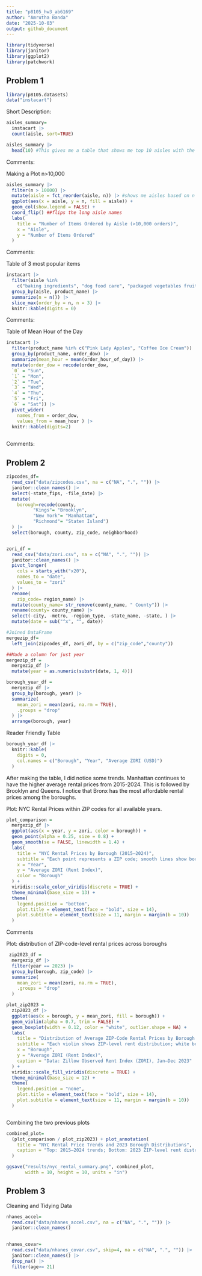 ```yaml
---
title: "p8105_hw3_ab6169"
author: "Amrutha Banda"
date: "2025-10-03"
output: github_document
---
```


```r
library(tidyverse)
library(janitor)
library(ggplot2)
library(patchwork)

```

## Problem 1 
```r
library(p8105.datasets)
data("instacart")
```

Short Description: 

```r
aisles_summary= 
  instacart |> 
  count(aisle, sort=TRUE)

aisles_summary |> 
  head(10) #This gives me a table that shows me top 10 aisles with the most ordered items 
```
Comments: 



Making a Plot n>10,000
```r
aisles_summary |> 
  filter(n > 10000) |> 
  mutate(aisle = fct_reorder(aisle, n)) |> #shows me aisles based on n (size)
  ggplot(aes(x = aisle, y = n, fill = aisle)) +
  geom_col(show.legend = FALSE) +
  coord_flip() ##flips the long aisle names
  labs(
    title = "Number of Items Ordered by Aisle (>10,000 orders)",
    x = "Aisle",
    y = "Number of Items Ordered"
  )
```
Comments: 



Table of 3 most popular items 
```r
instacart |> 
  filter(aisle %in% 
    c("baking ingredients", "dog food care", "packaged vegetables fruits")) |> 
  group_by(aisle, product_name) |>
  summarize(n = n()) |> 
  slice_max(order_by = n, n = 3) |> 
  knitr::kable(digits = 0)
```
Comments: 



Table of Mean Hour of the Day
```r
instacart |> 
  filter(product_name %in% c("Pink Lady Apples", "Coffee Ice Cream")) |> 
  group_by(product_name, order_dow) |> 
  summarize(mean_hour = mean(order_hour_of_day)) |> 
  mutate(order_dow = recode(order_dow,
  `0` = "Sun",
  `1` = "Mon", 
  `2` = "Tue",
  `3` = "Wed",
  `4` = "Thu", 
  `5` = "Fri",
  `6` = "Sat")) |> 
  pivot_wider(
    names_from = order_dow,
    values_from = mean_hour ) |> 
  knitr::kable(digits=2) 
               
```
Comments: 


## Problem 2 

```r
zipcodes_df= 
  read_csv("data/zipcodes.csv", na = c("NA", ".", "")) |>
  janitor::clean_names() |> 
  select(-state_fips, -file_date) |> 
  mutate(
    borough=recode(county,
          "Kings"= "Brooklyn",
          "New York"= "Manhattan",
          "Richmond"= "Staten Island") 
  ) |> 
  select(borough, county, zip_code, neighborhood)


zori_df = 
  read_csv("data/zori.csv", na = c("NA", ".", "")) |> 
  janitor::clean_names() |> 
  pivot_longer(
    cols = starts_with("x20"),
    names_to = "date",
    values_to = "zori"
  ) |> 
  rename(
    zip_code= region_name) |> 
  mutate(county_name= str_remove(county_name, " County")) |> 
  rename(county= county_name) |> 
  select(-city, -metro, -region_type, -state_name, -state, ) |> 
  mutate(date = sub("^x", "", date))

#Joined DataFrame
mergezip_df=
  left_join(zipcodes_df, zori_df, by = c("zip_code","county"))
```


```r
##Made a column for just year 
mergezip_df = 
  mergezip_df |> 
  mutate(year = as.numeric(substr(date, 1, 4)))
```


```r
borough_year_df = 
  mergezip_df |> 
  group_by(borough, year) |> 
  summarize(
    mean_zori = mean(zori, na.rm = TRUE),
    .groups = "drop"
  ) |> 
  arrange(borough, year)


```


Reader Friendly Table 
```r
borough_year_df |> 
  knitr::kable(
    digits = 0,
    col.names = c("Borough", "Year", "Average ZORI (USD)")
  )
```

After making the table, I did notice some trends. Manhattan continues to have the higher average rental prices from 2015-2024. This is followed by Brooklyn and Queens. I notice that Bronx has the most affordable rental prices among the boroughs.

Plot: NYC Rental Prices within ZIP codes for all available years.
```r
plot_comparison =
  mergezip_df |> 
  ggplot(aes(x = year, y = zori, color = borough)) +
  geom_point(alpha = 0.25, size = 0.8) +
  geom_smooth(se = FALSE, linewidth = 1.4) +
  labs(
    title = "NYC Rental Prices by Borough (2015–2024)",
    subtitle = "Each point represents a ZIP code; smooth lines show borough-level trends",
    x = "Year",
    y = "Average ZORI (Rent Index)",
    color = "Borough"
  ) +
  viridis::scale_color_viridis(discrete = TRUE) +
  theme_minimal(base_size = 13) +
  theme(
    legend.position = "bottom",
    plot.title = element_text(face = "bold", size = 14),
    plot.subtitle = element_text(size = 11, margin = margin(b = 10))
  )


```
Comments 

Plot: distribution of ZIP-code-level rental prices across boroughs
```r

 zip2023_df =
  mergezip_df |> 
  filter(year == 2023) |>                
  group_by(borough, zip_code) |>         
  summarize(
    mean_zori = mean(zori, na.rm = TRUE),
    .groups = "drop"
  )
```

```r
plot_zip2023 =
  zip2023_df |> 
  ggplot(aes(x = borough, y = mean_zori, fill = borough)) +
  geom_violin(alpha = 0.7, trim = FALSE) +
  geom_boxplot(width = 0.12, color = "white", outlier.shape = NA) +
  labs(
    title = "Distribution of Average ZIP-Code Rental Prices by Borough (2023)",
    subtitle = "Each violin shows ZIP-level rent distribution; white boxes mark median and quartiles.",
    x = "Borough",
    y = "Average ZORI (Rent Index)",
    caption = "Data: Zillow Observed Rent Index (ZORI), Jan–Dec 2023"
  ) +
  viridis::scale_fill_viridis(discrete = TRUE) +
  theme_minimal(base_size = 12) +
  theme(
    legend.position = "none",
    plot.title = element_text(face = "bold", size = 14),
    plot.subtitle = element_text(size = 11, margin = margin(b = 10))
  )



```


Combining the two previous plots 
```r
combined_plot= 
  (plot_comparison / plot_zip2023) + plot_annotation(
    title = "NYC Rental Price Trends and 2023 Borough Distributions",
    caption = "Top: 2015–2024 trends; Bottom: 2023 ZIP-level rent distributions"
  )

ggsave("results/nyc_rental_summary.png", combined_plot,
       width = 10, height = 10, units = "in")
```


## Problem 3 

Cleaning and Tidying Data
```r
nhanes_accel= 
  read.csv("data/nhanes_accel.csv", na = c("NA", ".", "")) |> 
  janitor::clean_names()
  
```

```r
nhanes_covar= 
  read.csv("data/nhanes_covar.csv", skip=4, na = c("NA", ".", "")) |> 
  janitor::clean_names() |> 
  drop_na() |> 
  filter(age>= 21)


  
 
```

